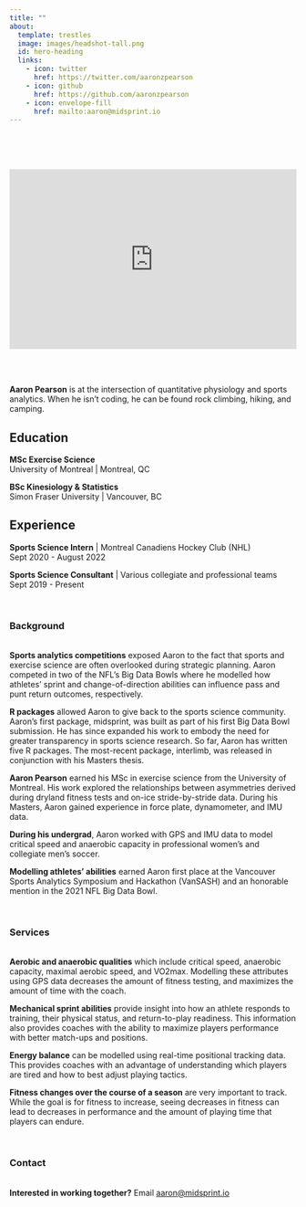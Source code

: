 ---
title: ""
about:
  template: trestles
  image: images/headshot-tall.png
  id: hero-heading
  links: 
    - icon: twitter
      href: https://twitter.com/aaronzpearson
    - icon: github
      href: https://github.com/aaronzpearson
    - icon: envelope-fill
      href: mailto:aaron@midsprint.io
---

\
\
\

<center>
<iframe width="100%" height="315" src="https://www.youtube.com/embed/4NanFCn1FAI?controls=0" title="Modelling Anarobic Energy Balance" frameborder="0" allow="accelerometer; autoplay; clipboard-write; encrypted-media; gyroscope; picture-in-picture" allowfullscreen>
</iframe>
</center>

\
<div id="about">
\


:::{#hero-heading}

**Aaron Pearson** is at the intersection of quantitative physiology and sports analytics. When he isn't coding, he can be found rock climbing, hiking, and camping. 

## Education

**MSc Exercise Science**\
University of Montreal \| Montreal, QC

**BSc Kinesiology & Statistics**\
Simon Fraser University \| Vancouver, BC

## Experience

**Sports Science Intern** \| Montreal Canadiens Hockey Club (NHL)\
Sept 2020 - August 2022

**Sports Science Consultant** \| Various collegiate and professional teams\
Sept 2019 - Present

:::
\

### Background

\
**Sports analytics competitions** exposed Aaron to the fact that sports and exercise science are often overlooked during strategic planning. Aaron competed in two of the NFL's Big Data Bowls where he modelled how athletes' sprint and change-of-direction abilities can influence pass and punt return outcomes, respectively.

**R packages** allowed Aaron to give back to the sports science community. Aaron's first package, midsprint, was built as part of his first Big Data Bowl submission. He has since expanded his work to embody the need for greater transparency in sports science research. So far, Aaron has written five R packages. The most-recent package, interlimb, was released in conjunction with his Masters thesis.

**Aaron Pearson** earned his MSc in exercise science from the University of Montreal. His work explored the relationships between asymmetries derived during dryland fitness tests and on-ice stride-by-stride data. During his Masters, Aaron gained experience in force plate, dynamometer, and IMU data.

**During his undergrad**, Aaron worked with GPS and IMU data to model critical speed and anaerobic capacity in professional women's and collegiate men's soccer. 

**Modelling athletes' abilities** earned Aaron first place at the Vancouver Sports Analytics Symposium and Hackathon (VanSASH) and an honorable mention in the 2021 NFL Big Data Bowl.

</div>
\
<div id="services">

### Services
\
**Aerobic and anaerobic qualities** which include critical speed, anaerobic capacity, maximal aerobic speed, and VO2max. Modelling these attributes using GPS data decreases the amount of fitness testing, and maximizes the amount of time with the coach.

**Mechanical sprint abilities** provide insight into how an athlete responds to training, their physical status, and return-to-play readiness. This information also provides coaches with the ability to maximize players performance with better match-ups and positions.

**Energy balance** can be modelled using real-time positional tracking data. This provides coaches with an advantage of understanding which players are tired and how to best adjust playing tactics.

**Fitness changes over the course of a season** are very important to track. While the goal is for fitness to increase, seeing decreases in fitness can lead to decreases in performance and the amount of playing time that players can endure.
</div>
\
<div id="contact">

### Contact
\
**Interested in working together?** Email [aaron@midsprint.io](mailto:aaron@midsprint.io)

</div>
